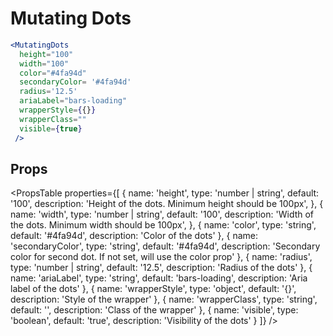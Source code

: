 ---
---

# Mutating Dots

```jsx live
<MutatingDots 
  height="100"
  width="100"
  color="#4fa94d"
  secondaryColor= '#4fa94d'
  radius='12.5'
  ariaLabel="bars-loading"
  wrapperStyle={{}}
  wrapperClass=""
  visible={true}
 />
```

## Props
<PropsTable
  properties={[
    {
      name: 'height',
      type: 'number | string',
      default: '100',
      description: 'Height of the dots. Minimum height should be 100px',
    },
    {
      name: 'width',
      type: 'number | string',
      default: '100',
      description: 'Width of the dots. Minimum width should be 100px',
    },
    {
      name: 'color',
      type: 'string',
      default: '#4fa94d',
      description: 'Color of the dots'
    },
    {
      name: 'secondaryColor',
      type: 'string',
      default: '#4fa94d',
      description: 'Secondary color for second dot. If not set, will use the color prop'
    },
    {
      name: 'radius',
      type: 'number | string',
      default: '12.5',
      description: 'Radius of the dots'
    },
    {
      name: 'ariaLabel',
      type: 'string',
      default: 'bars-loading',
      description: 'Aria label of the dots'
    },
    {
      name: 'wrapperStyle',
      type: 'object',
      default: '{}',
      description: 'Style of the wrapper'
    },
    {
      name: 'wrapperClass',
      type: 'string',
      default: '',
      description: 'Class of the wrapper'
    },
    {
      name: 'visible',
      type: 'boolean',
      default: 'true',
      description: 'Visibility of the dots'
    }
  ]}
/>  


